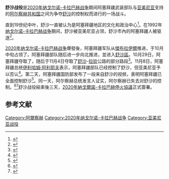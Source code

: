 {{infobox military conflict
| conflict          = 舒沙戰役
| partof            = [[2020年納戈爾諾-卡拉巴赫戰爭|2020年納戈爾諾-卡拉巴赫戰爭]]
| image             = Battle of Shusha (2020).svg
| image_size        = 300px
| caption           = 2020年11月8日，交戰各方的控制區: {{legend|#FBC1BC|阿爾察赫控制}} {{legend|#C5F2ED|阿塞拜疆控制}} {{legend|#ADAC76|交戰區}}
----

| date              = {{Start date|2020|11|04}} – {{End date|2020|11|07}} ({{Age in years, months, weeks and days|month1=11|day1=04|year1=2020|month2=11|day2=07|year2=2020}})
| place             = [[阿塞拜疆|阿塞拜疆]][[舒沙|舒沙]]
| coordinates       = 
| map_type          = 
| latitude          = 
| longitude         = 
| map_size          = 
| map_caption       = 
| map_label         = 
| territory         = 
| result            = 阿塞拜疆勝利
* [[阿塞拜疆|阿塞拜疆]]佔領[[舒沙|舒沙]]
* [[斯捷潘納克特|斯捷潘納克特]]–[[戈里斯|戈里斯]]公路被切斷
* 導致[[2020年納戈爾諾-卡拉巴赫停火協議|2020年納戈爾諾-卡拉巴赫停火協議]]最終簽署
}}
{{Campaignbox 2020年納戈爾諾-卡拉巴赫戰爭}}

'''舒沙战役'''是[[2020年纳戈尔诺-卡拉巴赫战争|2020年纳戈尔诺-卡拉巴赫战争]]期间阿塞拜疆武装部队与[[亚美尼亚|亚美尼亚]]支持的[[阿尔察赫共和国|阿尔察赫共和国]]之间为争夺[[舒沙|舒沙]]的控制权而进行的一场战斗。

直到19世纪中叶，舒沙一直被认为是阿塞拜疆地区的文化和政治中心<ref>{{Cite web |url=https://jam-news.net/why-shushi-shusha-is-important-for-azerbaijanis-and-armenians-news-karabakh-war-azerbaijan-armenia/ |title=Why is Shusha/Shushi so important for Azerbaijanis and Armenians? |date=2020-11-08 |access-date=2020-11-09 |archive-date=2020-11-09 |archive-url=https://archive.is/YgfrO |language=en |work=JAM News }}</ref>。在1992年[[纳戈尔诺-卡拉巴赫战争|纳戈尔诺-卡拉巴赫战争]]期间，舒沙被亚美尼亚占领，舒沙市內的阿塞拜疆人被驱逐<ref name="firstcapture">{{Cite web |url=https://www.bbc.com/russian/features-54796981 |title=Шуша - цитадель Карабаха: почему она важна для азербайджанцев и армян |date=2020-11-07 |access-date=2020-11-08 |archive-url=https://archive.is/n2pcE |archive-date=2020-11-09 |work={{tsl|en|BBC Russian Service|英國廣播公司新聞俄文|BBC Russian Service}} |language=ru }}</ref>。

[[2020年纳戈尔诺-卡拉巴赫战争|2020年纳戈尔诺-卡拉巴赫战争]]爆發後，阿塞拜疆军队从[[傑布拉伊爾|傑布拉伊爾]]推进，于10月中旬占领了{{en-link|哈德鲁特|Hadrut}}。阿塞拜疆部队随后进一步向北推进，並进入[[舒沙區|舒沙區]]。10月29日，阿塞拜疆夺取了{{en-link|傑納奇|Çanaqçı, Khojaly}}，随后于11月4日夺取了[[舒沙|舒沙]]-[[拉钦|拉钦]]公路的部分路段<ref name="lemonde">{{Cite web |url=https://www.lemonde.fr/international/article/2020/11/07/la-bataille-de-chouchi-cle-du-conflit-au-haut-karabakh-fait-rage_6058893_3210.html |title=Haut-Karabakh : la bataille de Chouchi, clé du conflit dans la région, fait rage |first=Rémy |last=Ourdan |work=[[世界报_(法国)|世界报 (法国)]] |date=2020-11-07 |access-date=2020-11-07 }}</ref>。11月8日，阿塞拜疆总统[[伊利哈姆·阿利耶夫|伊利哈姆·阿利耶夫]]表示，阿塞拜疆部队已经控制了舒沙，但亚美尼亚予以否认<ref name="liberated">{{Cite web |url=https://www.reuters.com/article/us-armenia-azerbaijan/azerbaijan-says-it-has-taken-karabakhs-second-largest-city-armenia-denies-it-idUSKBN27O0BF |title=Azerbaijan says it has taken Karabakh's second-largest city, Armenia denies it |date=2020-11-08 |access-date=2020-11-08 |work=[[路透社|路透社]] |language=en }}</ref>。第二天，阿塞拜疆国防部发布了一段来自舒沙的视频，表明阿塞拜疆已全面控制舒沙<ref name="confirmation">{{Cite web |url=https://mod.gov.az/az/news/isgaldan-azad-olunmus-susa-seherinin-videogoruntuleri-video-33770.html |title=İşğaldan azad olunmuş Şuşa şəhərinin videogörüntüləri - VİDEO |publisher={{link-en|Ministry of Defence (Azerbaijan)}} |language=az }}</ref>。同一天，阿尔察赫总统发言人证实，阿尔察赫已失去对舒沙的控制。<ref name="armeniaconfirm1">{{Cite web |url=https://www.rferl.org/a/armenian-opposition-requests-talks-with-pm-pashinian-amid-fighting-around-key-nagorno-karabakh-town/30938142.html |title=Key Town In Nagorno-Karabakh Falls As Azerbaijan Presses Forward in Breakaway Region |date=2020-11-09 |access-date=2020-11-09 |work=[[自由欧洲电台／自由电台|自由欧洲电台／自由电台]] |language=en }}</ref><ref name="armeniaconfirm2">{{Cite web |url=https://www.reuters.com/article/armenia-azerbaijan-shushi-int-idUSKBN27P1WY |title=Ethnic Armenian forces confirm loss of Karabakh's second city, say enemy nearing capital |access-date=2020-11-09 |date=2020-11-09 |work=[[路透社|路透社]] |language=en }}</ref>舒沙战役結束後三天，[[2020年納戈爾諾-卡拉巴赫停火協議|2020年納戈爾諾-卡拉巴赫停火協議]]正式簽署。

==参考文献==
{{reflist}}

[[Category:阿爾察赫|Category:阿爾察赫]]
[[Category:2020年纳戈尔诺-卡拉巴赫战争|Category:2020年纳戈尔诺-卡拉巴赫战争]]
[[Category:亚美尼亚战役|Category:亚美尼亚战役]]